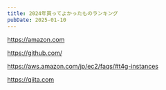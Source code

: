 ```yaml
---
title: 2024年買ってよかったものランキング
pubDate: 2025-01-10
---
```


https://amazon.com

https://github.com/

https://aws.amazon.com/jp/ec2/faqs/#t4g-instances

https://qiita.com
